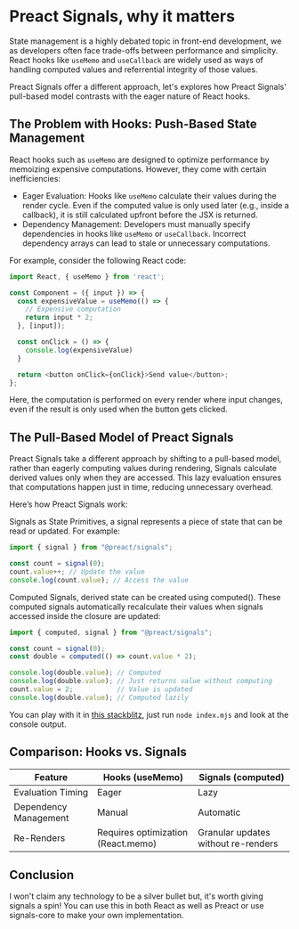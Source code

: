 
<CodeTheme />
<SEO
  title={documentProps.title}
  description={documentProps.description}
  keywords={documentProps.tags}
  image={documentProps.image}
/>


# Preact Signals, why it matters

State management is a highly debated topic in front-end development, we as developers often face trade-offs
between performance and simplicity. React hooks like `useMemo` and `useCallback` are widely used as ways
of handling computed values and referrential integrity of those values.

Preact Signals offer a different approach, let's explores how Preact Signals' pull-based model
contrasts with the eager nature of React hooks.

## The Problem with Hooks: Push-Based State Management

React hooks such as `useMemo` are designed to optimize performance by memoizing expensive computations. However, they come with certain inefficiencies:

- Eager Evaluation: Hooks like `useMemo` calculate their values during the render cycle. Even if the computed value is only used later (e.g., inside a callback), it is still calculated upfront before the JSX is returned.
- Dependency Management: Developers must manually specify dependencies in hooks like `useMemo` or `useCallback`. Incorrect dependency arrays can lead to stale or unnecessary computations.

For example, consider the following React code:

```javascript
import React, { useMemo } from 'react';

const Component = ({ input }) => {
  const expensiveValue = useMemo(() => {
    // Expensive computation
    return input * 2;
  }, [input]);

  const onClick = () => {
    console.log(expensiveValue)
  }

  return <button onClick={onClick}>Send value</button>;
};
```

Here, the computation is performed on every render where input changes, even if the result is only used when the button
gets clicked.

## The Pull-Based Model of Preact Signals

Preact Signals take a different approach by shifting to a pull-based model, rather than eagerly computing values during rendering,
Signals calculate derived values only when they are accessed. This lazy evaluation ensures that computations happen just in time,
reducing unnecessary overhead.

Here’s how Preact Signals work:

Signals as State Primitives, a signal represents a piece of state that can be read or updated. For example:

```javascript
import { signal } from "@preact/signals";

const count = signal(0);
count.value++; // Update the value
console.log(count.value); // Access the value
```

Computed Signals, derived state can be created using computed(). These computed signals automatically recalculate
their values when signals accessed inside the closure are updated:

```javascript
import { computed, signal } from "@preact/signals";

const count = signal(0);
const double = computed(() => count.value * 2);

console.log(double.value); // Computed
console.log(double.value); // Just returns value without computing
count.value = 2;           // Value is updated
console.log(double.value); // Computed lazily
```

You can play with it in [this stackblitz](https://stackblitz.com/edit/stackblitz-starters-fx2kzp1j?file=index.mjs), just run
`node index.mjs` and look at the console output.

## Comparison: Hooks vs. Signals

| Feature | Hooks (useMemo) | Signals (computed) |
|---|---|---|
| Evaluation Timing  | Eager  | Lazy  |
|  Dependency Management | Manual  | Automatic  |
| Re-Renders  | Requires optimization (React.memo)  | Granular updates without re-renders  |

## Conclusion

I won't claim any technology to be a silver bullet but, it's worth giving signals a spin! You
can use this in both React as well as Preact or use signals-core to make your own implementation.
